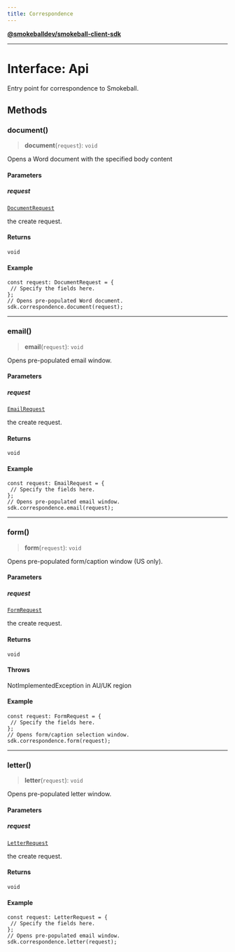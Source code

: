 ```yaml
---
title: Correspondence
---
```

[**@smokeballdev/smokeball-client-sdk**](./../../../../README)

***

# Interface: Api

Entry point for correspondence to Smokeball.

## Methods

### document()

> **document**(`request`): `void`

Opens a Word document with the specified body content

#### Parameters

##### request

[`DocumentRequest`](./DocumentRequest)

the create request.

#### Returns

`void`

#### Example

```
const request: DocumentRequest = {
 // Specify the fields here.
};
// Opens pre-populated Word document.
sdk.correspondence.document(request);
```

***

### email()

> **email**(`request`): `void`

Opens pre-populated email window.

#### Parameters

##### request

[`EmailRequest`](./EmailRequest)

the create request.

#### Returns

`void`

#### Example

```
const request: EmailRequest = {
 // Specify the fields here.
};
// Opens pre-populated email window.
sdk.correspondence.email(request);
```

***

### form()

> **form**(`request`): `void`

Opens pre-populated form/caption window (US only).

#### Parameters

##### request

[`FormRequest`](./FormRequest)

the create request.

#### Returns

`void`

#### Throws

NotImplementedException in AU/UK region

#### Example

```
const request: FormRequest = {
 // Specify the fields here.
};
// Opens form/caption selection window.
sdk.correspondence.form(request);
```

***

### letter()

> **letter**(`request`): `void`

Opens pre-populated letter window.

#### Parameters

##### request

[`LetterRequest`](./LetterRequest)

the create request.

#### Returns

`void`

#### Example

```
const request: LetterRequest = {
 // Specify the fields here.
};
// Opens pre-populated email window.
sdk.correspondence.letter(request);
```
